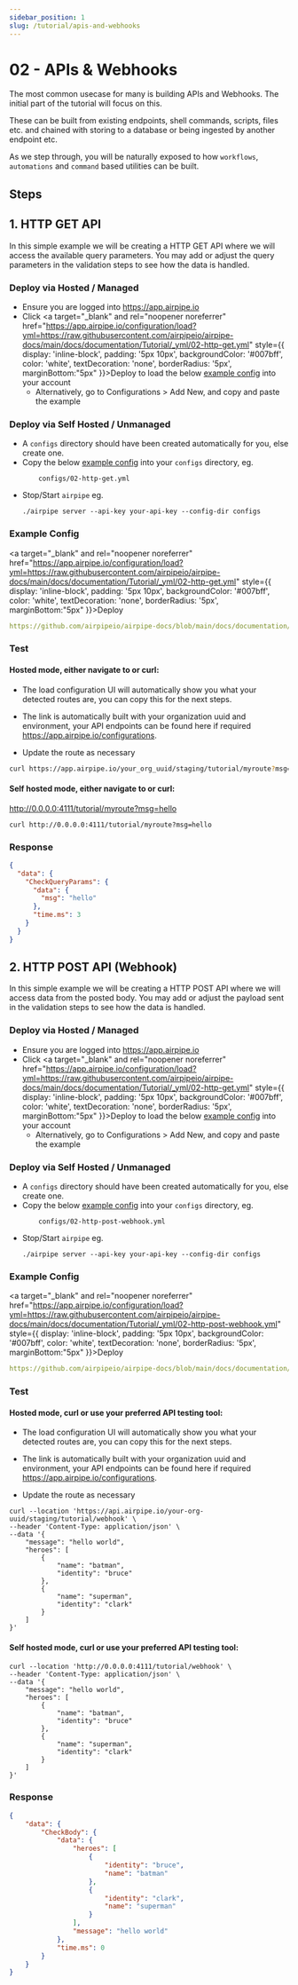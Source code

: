 ```yaml
---
sidebar_position: 1
slug: /tutorial/apis-and-webhooks
---
```


# 02 - APIs & Webhooks

The most common usecase for many is building APIs and Webhooks. The initial part of the tutorial will focus on this.

These can be built from existing endpoints, shell commands, scripts, files etc. and chained with storing to a database or being ingested by another endpoint etc.

As we step through, you will be naturally exposed to how `workflows`, `automations` and `command` based utilities can be built.

## Steps

## 1. HTTP GET API

In this simple example we will be creating a HTTP GET API where we will access the available query parameters.
You may add or adjust the query parameters in the validation steps to see how the data is handled.

### Deploy via Hosted / Managed
- Ensure you are logged into https://app.airpipe.io
- Click <a target="_blank" and rel="noopener noreferrer" href="https://app.airpipe.io/configuration/load?yml=https://raw.githubusercontent.com/airpipeio/airpipe-docs/main/docs/documentation/Tutorial/_yml/02-http-get.yml" style={{ display: 'inline-block', padding: '5px 10px', backgroundColor: '#007bff', color: 'white', textDecoration: 'none', borderRadius: '5px', marginBottom:"5px" }}>Deploy</a>
 to load the below [example config](#example-config) into your account
    - Alternatively, go to Configurations > Add New, and copy and paste the example

### Deploy via Self Hosted / Unmanaged
- A `configs` directory should have been created automatically for you, else create one.
- Copy the below [example config](#example-config) into your `configs` directory, eg.
    ```
        configs/02-http-get.yml
    ```
- Stop/Start `airpipe` eg.
    ```
    ./airpipe server --api-key your-api-key --config-dir configs
    ```

### Example Config
<a target="_blank" and rel="noopener noreferrer" href="https://app.airpipe.io/configuration/load?yml=https://raw.githubusercontent.com/airpipeio/airpipe-docs/main/docs/documentation/Tutorial/_yml/02-http-get.yml" style={{ display: 'inline-block', padding: '5px 10px', backgroundColor: '#007bff', color: 'white', textDecoration: 'none', borderRadius: '5px', marginBottom:"5px" }}>Deploy</a>
```yml reference title="HTTP GET API"
https://github.com/airpipeio/airpipe-docs/blob/main/docs/documentation/Tutorial/_yml/02-http-get.yml
```

### Test

#### Hosted mode, either navigate to or curl:
- The load configuration UI will automatically show you what your detected routes are, you can copy this for the next steps.

- The link is automatically built with your organization uuid and environment, your API endpoints can be found here if required https://app.airpipe.io/configurations.

- Update the route as necessary

```sh
curl https://app.airpipe.io/your_org_uuid/staging/tutorial/myroute?msg=hello
```

#### Self hosted mode, either navigate to or curl:
http://0.0.0.0:4111/tutorial/myroute?msg=hello
```
curl http://0.0.0.0:4111/tutorial/myroute?msg=hello
```

### Response
```json
{
  "data": {
    "CheckQueryParams": {
      "data": {
        "msg": "hello"
      },
      "time.ms": 3
    }
  }
}
```

## 2. HTTP POST API (Webhook)

In this simple example we will be creating a HTTP POST API where we will access data from the posted body.
You may add or adjust the payload sent in the validation steps to see how the data is handled.

### Deploy via Hosted / Managed
- Ensure you are logged into https://app.airpipe.io
- Click <a target="_blank" and rel="noopener noreferrer" href="https://app.airpipe.io/configuration/load?yml=https://raw.githubusercontent.com/airpipeio/airpipe-docs/main/docs/documentation/Tutorial/_yml/02-http-get.yml" style={{ display: 'inline-block', padding: '5px 10px', backgroundColor: '#007bff', color: 'white', textDecoration: 'none', borderRadius: '5px', marginBottom:"5px" }}>Deploy</a>
 to load the below [example config](#example-config) into your account
    - Alternatively, go to Configurations > Add New, and copy and paste the example

### Deploy via Self Hosted / Unmanaged
- A `configs` directory should have been created automatically for you, else create one.
- Copy the below [example config](#example-config) into your `configs` directory, eg.
    ```
        configs/02-http-post-webhook.yml
    ```
- Stop/Start `airpipe` eg.
    ```
    ./airpipe server --api-key your-api-key --config-dir configs
    ```

### Example Config
<a target="_blank" and rel="noopener noreferrer" href="https://app.airpipe.io/configuration/load?yml=https://raw.githubusercontent.com/airpipeio/airpipe-docs/main/docs/documentation/Tutorial/_yml/02-http-post-webhook.yml" style={{ display: 'inline-block', padding: '5px 10px', backgroundColor: '#007bff', color: 'white', textDecoration: 'none', borderRadius: '5px', marginBottom:"5px" }}>Deploy</a>
```yml reference title="HTTP POST API"
https://github.com/airpipeio/airpipe-docs/blob/main/docs/documentation/Tutorial/_yml/02-http-post-webhook.yml
```

### Test

#### Hosted mode, curl or use your preferred API testing tool:
- The load configuration UI will automatically show you what your detected routes are, you can copy this for the next steps.

- The link is automatically built with your organization uuid and environment, your API endpoints can be found here if required https://app.airpipe.io/configurations.

- Update the route as necessary

```
curl --location 'https://api.airpipe.io/your-org-uuid/staging/tutorial/webhook' \
--header 'Content-Type: application/json' \
--data '{
    "message": "hello world",
    "heroes": [
        {
            "name": "batman",
            "identity": "bruce"
        },
        {
            "name": "superman",
            "identity": "clark"
        }
    ]
}'
```

#### Self hosted mode, curl or use your preferred API testing tool:
```
curl --location 'http://0.0.0.0:4111/tutorial/webhook' \
--header 'Content-Type: application/json' \
--data '{
    "message": "hello world",
    "heroes": [
        {
            "name": "batman",
            "identity": "bruce"
        },
        {
            "name": "superman",
            "identity": "clark"
        }
    ]
}'
```

### Response
```json
{
    "data": {
        "CheckBody": {
            "data": {
                "heroes": [
                    {
                        "identity": "bruce",
                        "name": "batman"
                    },
                    {
                        "identity": "clark",
                        "name": "superman"
                    }
                ],
                "message": "hello world"
            },
            "time.ms": 0
        }
    }
}
```
